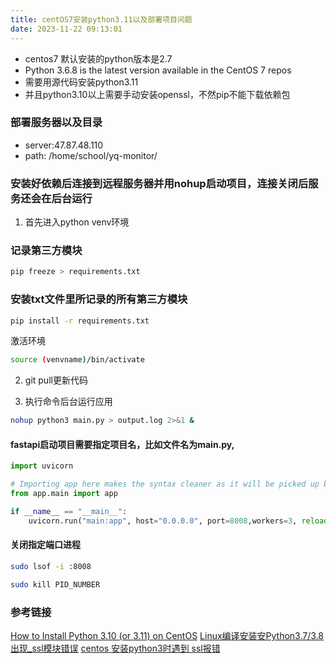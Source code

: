 ```yaml
---
title: centOS7安装python3.11以及部署项目问题
date: 2023-11-22 09:13:01
---
```

- centos7 默认安装的python版本是2.7
- Python 3.6.8 is the latest version available in the CentOS 7 repos
- 需要用源代码安装python3.11
- 并且python3.10以上需要手动安装openssl，不然pip不能下载依赖包

### 部署服务器以及目录
- server:47.87.48.110
- path: /home/school/yq-monitor/

### 安装好依赖后连接到远程服务器并用nohup启动项目，连接关闭后服务还会在后台运行

1. 首先进入python venv环境

### 记录第三方模块
```bash
pip freeze > requirements.txt
```

### 安装txt文件里所记录的所有第三方模块
```bash
pip install -r requirements.txt
```
激活环境
```bash
source (venvname)/bin/activate
```
2. git pull更新代码

3. 执行命令后台运行应用

```bash
nohup python3 main.py > output.log 2>&1 &
```

#### fastapi启动项目需要指定项目名，比如文件名为main.py,
```python
import uvicorn

# Importing app here makes the syntax cleaner as it will be picked up by refactors
from app.main import app

if __name__ == "__main__":
    uvicorn.run("main:app", host="0.0.0.0", port=8008,workers=3, reload=True)
```

#### 关闭指定端口进程
```bash
sudo lsof -i :8008
```
```bash
sudo kill PID_NUMBER
```
### 参考链接
[How to Install Python 3.10 (or 3.11) on CentOS](https://linuxstans.com/how-to-install-python-centos/)
[Linux编译安装安Python3.7/3.8出现_ssl模块错误](https://www.cnblogs.com/yuxiuyan/p/13591854.html)
[centos 安装python3时遇到 ssl报错](https://www.cnblogs.com/presleyren/p/13931911.html)